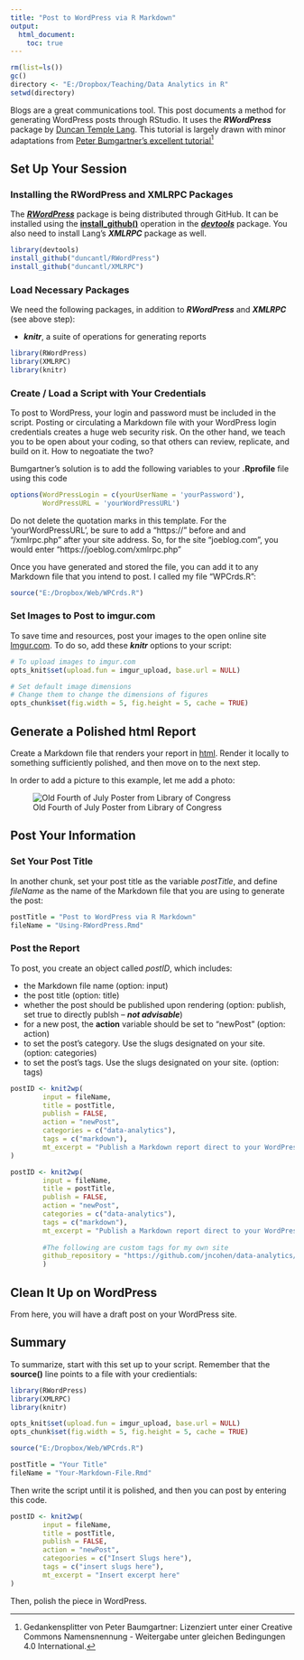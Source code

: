 ```yaml
---
title: "Post to WordPress via R Markdown"
output: 
  html_document:
    toc: true
---
```



```r
rm(list=ls())
gc()
directory <- "E:/Dropbox/Teaching/Data Analytics in R"
setwd(directory)

```

Blogs are a great communications tool.  This post documents a method for generating WordPress posts through RStudio.  It uses the ***RWordPress*** package by [Duncan Temple Lang](https://github.com/duncantl/RWordPress).  This tutorial is largely drawn with minor adaptations from [Peter Bumgartner's excellent tutorial](https://peter.baumgartner.name/2017/08/12/learning-how-to-use-the-rwordpress-package/)^[Gedankensplitter von Peter Baumgartner: Lizenziert unter einer Creative Commons Namensnennung - Weitergabe unter gleichen Bedingungen 4.0 International.]

## Set Up Your Session

### Installing the RWordPress and XMLRPC Packages

The ***[RWordPress](https://github.com/duncantl/RWordPress)*** package is being distributed through GitHub.  It can be installed using the **[install_github()](https://cran.r-project.org/web/packages/githubinstall/vignettes/githubinstall.html)** operation in the ***[devtools](https://cran.r-project.org/web/packages/devtools/index.html)*** package.  You also need to install Lang's ***XMLRPC*** package as well.

```r

library(devtools)
install_github("duncantl/RWordPress")
install_github("duncantl/XMLRPC")

```

### Load Necessary Packages

We need the following packages, in addition to ***RWordPress*** and ***XMLRPC*** (see above step):

* ***knitr***, a suite of operations for generating reports

```r

library(RWordPress)
library(XMLRPC)
library(knitr)

```

### Create / Load a Script with Your Credentials

To post to WordPress, your login and password must be included in the script.  Posting or circulating a Markdown file with your WordPress login credentials creates a huge web security risk.  On the other hand, we teach you to be open about your coding, so that others can review, replicate, and build on it.  How to negoatiate the two?  

Bumgartner's solution is to add the following variables to your **.Rprofile** file using this code

```r

options(WordPressLogin = c(yourUserName = 'yourPassword'),
        WordPressURL = 'yourWordPressURL')

```

Do not delete the quotation marks in this template.  For the 'yourWordPressURL', be sure to add a "https://" before and and "/xmlrpc.php" after your site address.  So, for the site "joeblog.com", you would enter "https://joeblog.com/xmlrpc.php"

Once you have generated and stored the file, you can add it to any Markdown file that you intend to post.  I called my file "WPCrds.R":

```r
source("E:/Dropbox/Web/WPCrds.R")
```

### Set Images to Post to imgur.com

To save time and resources, post your images to the open online site [Imgur.com](https://imgur.com).  To do so, add these ***knitr*** options to your script:

```r

# To upload images to imgur.com
opts_knit$set(upload.fun = imgur_upload, base.url = NULL)  

# Set default image dimensions
# Change them to change the dimensions of figures
opts_chunk$set(fig.width = 5, fig.height = 5, cache = TRUE)

```

## Generate a Polished html Report

Create a Markdown file that renders your report in [html](https://en.wikipedia.org/wiki/HTML).  Render it locally to something sufficiently polished, and then move on to the next step.

In order to add a picture to this example, let me add a photo:

![Old Fourth of July Poster from Library of Congress](E:/Dropbox/Web/Graphics/service-pnp-cph-3g00000-3g08000-3g08100-3g08134_150px.jpg)

## Post Your Information

### Set Your Post Title 

In another chunk, set your post title as the variable *postTitle*, and define *fileName* as the name of the Markdown file that you are using to generate the post:

```r

postTitle = "Post to WordPress via R Markdown"
fileName = "Using-RWordPress.Rmd"

```

### Post the Report

To post, you create an object called *postID*, which includes:

* the Markdown file name (option: input)
* the post title (option: title)
* whether the post should be published upon rendering (option: publish, set true to directly publsh -- ***not advisable***)
* for a new post, the **action** variable should be set to "newPost" (option: action)
* to set the post's category.  Use the slugs designated on your site. (option: categories)
* to set the post's tags.  Use the slugs designated on your site. (option: tags)

```r

postID <- knit2wp(
        input = fileName, 
        title = postTitle, 
        publish = FALSE,
        action = "newPost",
        categories = c("data-analytics"),
        tags = c("markdown"),
        mt_excerpt = "Publish a Markdown report direct to your WordPress blog",
)

```

```r

postID <- knit2wp(
        input = fileName, 
        title = postTitle, 
        publish = FALSE,
        action = "newPost",
        categories = c("data-analytics"),
        tags = c("markdown"),
        mt_excerpt = "Publish a Markdown report direct to your WordPress blog",
        
        #The following are custom tags for my own site
        github_repository = "https://github.com/jncohen/data-analytics/blob/main/Using-RWordPress.Rmd"
        )

```

## Clean It Up on WordPress

From here, you will have a draft post on your WordPress site.  

## Summary

To summarize, start with this set up to your script.  Remember that the **source()** line points to a file with your credientials:

```r

library(RWordPress)
library(XMLRPC)
library(knitr)

opts_knit$set(upload.fun = imgur_upload, base.url = NULL)  
opts_chunk$set(fig.width = 5, fig.height = 5, cache = TRUE)

source("E:/Dropbox/Web/WPCrds.R")

postTitle = "Your Title"
fileName = "Your-Markdown-File.Rmd"
```

Then write the script until it is polished, and then you can post by entering this code.

```r
postID <- knit2wp(
        input = fileName, 
        title = postTitle, 
        publish = FALSE,
        action = "newPost",
        categoories = c("Insert Slugs here"),
        tags = c("insert slugs here"),
        mt_excerpt = "Insert excerpt here"
)

```

Then, polish the piece in WordPress.